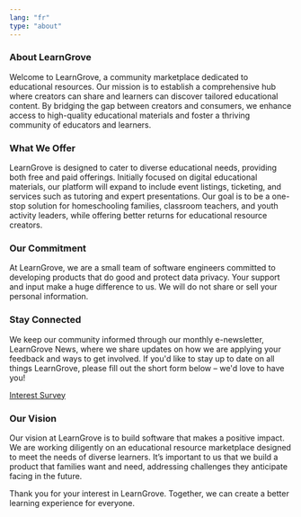 ```yaml
---
lang: "fr"
type: "about"
---
```


### About LearnGrove

Welcome to LearnGrove, a community marketplace dedicated to educational resources. Our mission is to establish a comprehensive hub where creators can share and learners can discover tailored educational content. By bridging the gap between creators and consumers, we enhance access to high-quality educational materials and foster a thriving community of educators and learners.

### What We Offer

LearnGrove is designed to cater to diverse educational needs, providing both free and paid offerings. Initially focused on digital educational materials, our platform will expand to include event listings, ticketing, and services such as tutoring and expert presentations. Our goal is to be a one-stop solution for homeschooling families, classroom teachers, and youth activity leaders, while offering better returns for educational resource creators.

### Our Commitment

At LearnGrove, we are a small team of software engineers committed to developing products that do good and protect data privacy. Your support and input make a huge difference to us. We will do not share or sell your personal information.

### Stay Connected

We keep our community informed through our monthly e-newsletter, LearnGrove News, where we share updates on how we are applying your feedback and ways to get involved. If you'd like to stay up to date on all things LearnGrove, please fill out the short form below – we'd love to have you!

[Interest Survey](https://forms.gle/AZZJFDgMEVL7cSZN8)

### Our Vision

Our vision at LearnGrove is to build software that makes a positive impact. We are working diligently on an educational resource marketplace designed to meet the needs of diverse learners. It’s important to us that we build a product that families want and need, addressing challenges they anticipate facing in the future.

Thank you for your interest in LearnGrove. Together, we can create a better learning experience for everyone.
